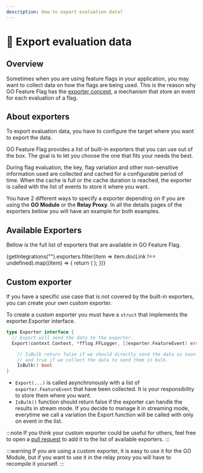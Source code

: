 ```yaml
---
description: How to export evaluation data?
---
```


# 🚚 Export evaluation data

## Overview
Sometimes when you are using feature flags in your application, you may want to collect data on how the flags are being used.
This is the reason why GO Feature Flag has the [exporter concept](../concepts/exporter), a mechanism that store an event for each evaluation of a flag.

## About exporters
To export evaluation data, you have to configure the target where you want to export the data.

GO Feature Flag provides a list of built-in exporters that you can use out of the box. The goal is to let you choose the one that fits your needs the best.

During flag evaluation, the key, flag variation and other non-sensitive information used are collected and cached for a configurable period of time.
When the cache is full or the cache duration is reached, the exporter is called with the list of events to store it where you want.

You have 2 different ways to specify a exporter depending on if you are using the **GO Module** or the **Relay Proxy**.
In all the details pages of the exporters bellow you will have an example for both examples.

## Available Exporters
Bellow is the full list of exporters that are available in GO Feature Flag.

<div className={"grid grid-cols-1 sm:grid-cols-2 md:grid-cols-3 gap-4"}>
  {getIntegrations("").exporters.filter(item => item.docLink !== undefined).map((item) => {
    return (
      <Card
        logo={item.logo}
        link={`export-evaluation-data/${item.docLink}`}
        name={item.name}
        cssLogo={item.faLogo}
        description={item.description}
      />
    );
  })}
</div>

## Custom exporter
If you have a specific use case that is not covered by the built-in exporters, you can create your own custom exporter.

To create a custom exporter you must have a `struct` that implements the exporter.Exporter interface.

```go title="exporter.go"
type Exporter interface {
  // Export will send the data to the exporter.
  Export(context.Context, *fflog.FFLogger, []exporter.FeatureEvent) error

	// IsBulk return false if we should directly send the data as soon as it is produced
	// and true if we collect the data to send them in bulk.
	IsBulk() bool
}
```

- `Export(...)` is called asynchronously with a list of `exporter.FeatureEvent` that have been collected.
   It is your responsibility to store them where you want.
- `IsBulk()` function should return false if the exporter can handle the results in stream mode.
   If you decide to manage it in streaming mode, everytime we call a variation the Export function will be called with only on event in the list.

:::note
If you think your custom exporter could be useful for others, feel free to open a [pull request](https://github.com/thomaspoignant/go-feature-flag/pulls) to add it to the list of available exporters.
:::

:::warning
If you are using a custom exporter, it is easy to use it for the GO Module, but if you want to use it in the relay proxy you will have to recompile it yourself.
:::
